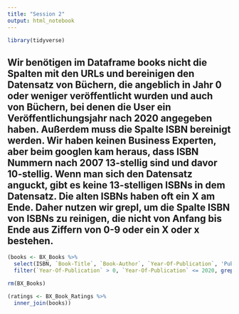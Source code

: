 ```yaml
---
title: "Session 2"
output: html_notebook
---
```


```r
library(tidyverse)
```

## Wir benötigen im Dataframe books nicht die Spalten mit den URLs und bereinigen den Datensatz von Büchern, die angeblich in Jahr 0 oder weniger veröffentlicht wurden und auch von Büchern, bei denen die User ein Veröffentlichungsjahr nach 2020 angegeben haben. Außerdem muss die Spalte ISBN bereinigt werden. Wir haben keinen Business Experten, aber beim googlen kam heraus, dass ISBN Nummern nach 2007 13-stellig sind und davor 10-stellig. Wenn man sich den Datensatz anguckt, gibt es keine 13-stelligen ISBNs in dem Datensatz. Die alten ISBNs haben oft ein X am Ende. Daher nutzen wir grepl, um die Spalte ISBN von ISBNs zu reinigen, die nicht von Anfang bis Ende aus Ziffern von 0-9 oder ein X oder x bestehen. 

```r
(books <- BX_Books %>%
  select(ISBN, `Book-Title`, `Book-Author`, `Year-Of-Publication`, 'Publisher')%>%
  filter(`Year-Of-Publication` > 0, `Year-Of-Publication` <= 2020, grepl("^[0-9Xx]+$", ISBN, )))
```

```r
rm(BX_Books)
```

```r
(ratings <- BX_Book_Ratings %>%
  inner_join(books))
```

